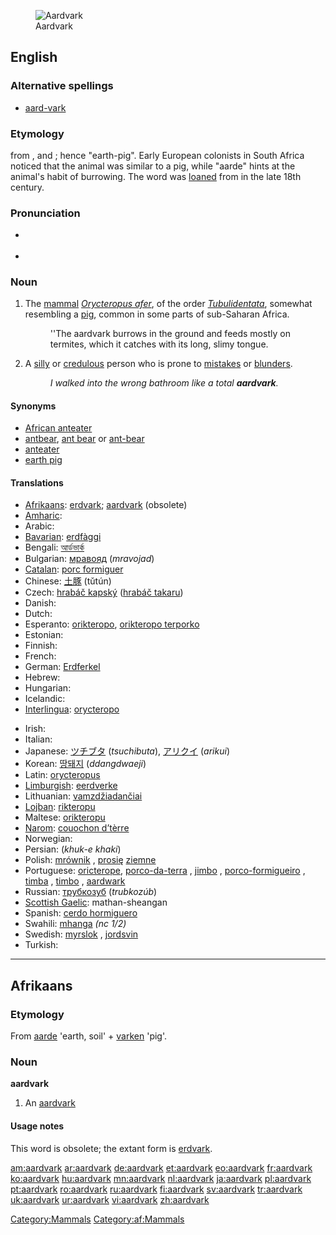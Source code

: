 [[Image:Erdferkel-drawing.jpg|thumb|right|Aardvark]]
==English==

===Alternative spellings===
{{wikipedia}}
* [[aard-vark]]

===Etymology===
{{etyl|af}} from {{term|aarde||earth|lang=af}}, and {{term|vark||pig|lang=af}}; hence "earth-pig". Early European colonists in South Africa noticed that the animal was similar to a pig, while "aarde" hints at the animal's habit of burrowing. The word was [[loan]]ed from {{etyl|af}} in the late 18th century.

===Pronunciation===
{{wikisource1911Enc|Aard-vark}}
* {{i|[[RP]]}} {{IPA|/ˈɑːdˌvɑːk/}}
* {{i|[[US]]}} {{IPA|/ˈɑɹdˌvɑɹk/}}

===Noun===
{{en-noun}}

# {{zoology}} The [[mammal]] ''[[Orycteropus afer]]'', of the order ''[[Tubulidentata]]'', somewhat resembling a [[pig]], common in some parts of sub-Saharan Africa.
#: ''The aardvark burrows in the ground and feeds mostly on termites, which it catches with its long, slimy tongue.
# {{slang|particularly in the southeast|_|US}} A [[silly]] or [[credulous]] person who is prone to [[mistakes]] or [[blunders]].
#: ''I walked into the wrong bathroom like a total '''aardvark'''.''

====Synonyms====
* [[African anteater]]
* [[antbear]], [[ant bear]] or [[ant-bear]]
* [[anteater]]
* [[earth pig]]

====Translations====
{{trans-top|mammal}}
* [[Afrikaans]]: [[erdvark]]; [[aardvark#Afrikaans|aardvark]] (obsolete)
* [[Amharic]]: {{tø|am|ጃርት|tr=''jart''|sc=Ethi}}
* Arabic: {{t-|ar|خنزير الأرض|sc=Arab}}
* [[Bavarian]]: [[erdfàggi]]
* Bengali: [[আর্ডভার্ক]]
* Bulgarian: [[мравояд]] (''mravojad'') {{m}}
* [[Catalan]]: [[porc formiguer]] {{m}}
* Chinese: [[土豚]] (tǔtún)
* Czech: [[hrabáč kapský]] ([[hrabáč takaru]]) {{m}}
* Danish: {{t-|da|jordsvin|n}}
* Dutch: {{t+|nl|aardvarken|n}}
* Esperanto: [[orikteropo]], [[orikteropo terporko]]
* Estonian: {{t+|et|tuhnik}}
* Finnish: {{t+|fi|maasika}}
* French: {{t-|fr|oryctérope|m}}
* German: [[Erdferkel]] {{n}}
* Hebrew: {{t-|he|שנבוב|m|sc=Hebr}}
* Hungarian: {{t+|hu|földimalac}}
* Icelandic: {{t-|is|jarðsvín|n}}
* [[Interlingua]]: [[orycteropo]]
{{trans-mid}}
* Irish: {{t+|ga|arcán talún|m|xs=Irish}}
* Italian: {{t-|it|oritteropo|m}}
* Japanese: [[ツチブタ]] (''tsuchibuta''), [[アリクイ]] (''arikui'')
* Korean: [[땅돼지]] (''ddangdwaeji'')
* Latin: [[orycteropus]] {{m}}
* [[Limburgish]]: [[eerdverke]]
* Lithuanian: [[vamzdžiadančiai]] {{g|Lithuanian}}
* [[Lojban]]: [[rikteropu]]
* Maltese: [[orikteropu]] {{m}}
* [[Narom]]: [[couochon d'tèrre|couochon d’tèrre]] {{m}}
* Norwegian: {{t-|no|jordsvin|n}}
* Persian: {{fa-Arab|[[خوک خاکی]]}} (''khuk-e khaki'')
* Polish: [[mrównik]] {{m}}, [[prosię]] [[ziemny|ziemne]] {{n}}
* Portuguese: [[oricterope]], [[porco-da-terra]] {{m}}, [[jimbo]] {{m}}, [[porco-formigueiro]] {{m}}, [[timba]] {{f}}, [[timbo]] {{m}}, [[aardwark]] {{m}}
* Russian: [[трубкозуб]] (''trubkozúb'') {{m}}
* [[Scottish Gaelic]]: mathan-sheangan {{m}}
* Spanish: [[cerdo hormiguero]] {{m}}
* Swahili: [[mhanga]] ''(nc 1/2)''
* Swedish: [[myrslok]] {{c}}, [[jordsvin]] {{n}}
* Turkish: {{t+|tr|aardvark}}
{{trans-bottom}}

[[Category:Mammals]]

----

==Afrikaans==

===Etymology===
From {{etyl|nl|af}} [[aarde]] 'earth, soil' + [[varken]] 'pig'.

===Noun===
'''aardvark'''

# {{obsolete|lang=af}} An [[#English|aardvark]]

====Usage notes====
This word is obsolete; the extant form is [[erdvark]].

[[Category:af:Mammals]]

[[am:aardvark]]
[[ar:aardvark]]
[[de:aardvark]]
[[et:aardvark]]
[[eo:aardvark]]
[[fr:aardvark]]
[[ko:aardvark]]
[[hu:aardvark]]
[[mn:aardvark]]
[[nl:aardvark]]
[[ja:aardvark]]
[[pl:aardvark]]
[[pt:aardvark]]
[[ro:aardvark]]
[[ru:aardvark]]
[[fi:aardvark]]
[[sv:aardvark]]
[[tr:aardvark]]
[[uk:aardvark]]
[[ur:aardvark]]
[[vi:aardvark]]
[[zh:aardvark]]